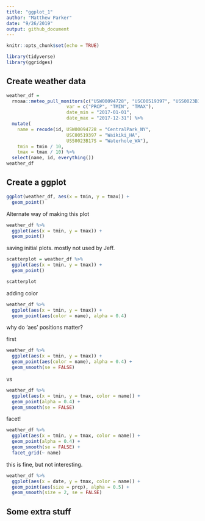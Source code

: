 ```yaml
---
title: "ggplot_1"
author: "Matthew Parker"
date: "9/26/2019"
output: github_document
---
```


```r
knitr::opts_chunk$set(echo = TRUE)

library(tidyverse)
library(ggridges)
```


## Create weather data

```r
weather_df = 
  rnoaa::meteo_pull_monitors(c("USW00094728", "USC00519397", "USS0023B17S"),
                      var = c("PRCP", "TMIN", "TMAX"), 
                      date_min = "2017-01-01",
                      date_max = "2017-12-31") %>%
  mutate(
    name = recode(id, USW00094728 = "CentralPark_NY", 
                      USC00519397 = "Waikiki_HA",
                      USS0023B17S = "Waterhole_WA"),
    tmin = tmin / 10,
    tmax = tmax / 10) %>%
  select(name, id, everything())
weather_df
```


## Create a ggplot

```r
ggplot(weather_df, aes(x = tmin, y = tmax)) + 
  geom_point()
```

Alternate way of making this plot

```r
weather_df %>%
  ggplot(aes(x = tmin, y = tmax)) + 
  geom_point()
```

saving initial plots. mostly not used by Jeff.

```r
scatterplot = weather_df %>%
  ggplot(aes(x = tmin, y = tmax)) + 
  geom_point()

scatterplot
```

adding color

```r
weather_df %>%
  ggplot(aes(x = tmin, y = tmax)) + 
  geom_point(aes(color = name), alpha = 0.4)
```

why do 'aes' positions matter?

first
```r
weather_df %>%
  ggplot(aes(x = tmin, y = tmax)) + 
  geom_point(aes(color = name), alpha = 0.4) + 
  geom_smooth(se = FALSE)
```

vs
```r
weather_df %>%
  ggplot(aes(x = tmin, y = tmax, color = name)) + 
  geom_point(alpha = 0.4) + 
  geom_smooth(se = FALSE)
```

facet!

```r
weather_df %>%
  ggplot(aes(x = tmin, y = tmax, color = name)) + 
  geom_point(alpha = 0.4) + 
  geom_smooth(se = FALSE) + 
  facet_grid(~ name)
```

this is fine, but not interesting.

```r
weather_df %>% 
  ggplot(aes(x = date, y = tmax, color = name)) + 
  geom_point(aes(size = prcp), alpha = 0.5) + 
  geom_smooth(size = 2, se = FALSE)
```


## Some extra stuff
